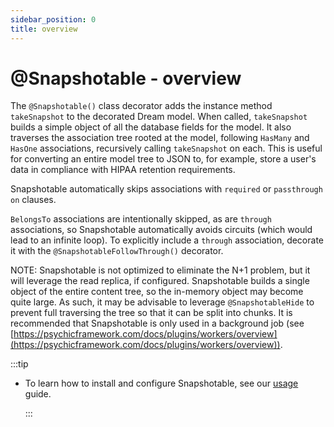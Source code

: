 ```yaml
---
sidebar_position: 0
title: overview
---
```


# @Snapshotable - overview

The `@Snapshotable()` class decorator adds the instance method `takeSnapshot` to the decorated Dream model. When called, `takeSnapshot` builds a simple object of all the database fields for the model. It also traverses the association tree rooted at the model, following `HasMany` and `HasOne` associations, recursively calling `takeSnapshot` on each. This is useful for converting an entire model tree to JSON to, for example, store a user's data in compliance with HIPAA retention requirements.

Snapshotable automatically skips associations with `required` or `passthrough` `on` clauses.

`BelongsTo` associations are intentionally skipped, as are `through` associations, so Snapshotable automatically avoids circuits (which would lead to an infinite loop). To explicitly include a `through` association, decorate it with the `@SnapshotableFollowThrough()` decorator.

NOTE: Snapshotable is not optimized to eliminate the N+1 problem, but it will leverage the read replica, if configured. Snapshotable builds a single object of the entire content tree, so the in-memory object may become quite large. As such, it may be advisable to leverage `@SnapshotableHide` to prevent full traversing the tree so that it can be split into chunks. It is recommended that Snapshotable is only used in a background job (see [https://psychicframework.com/docs/plugins/workers/overview](https://psychicframework.com/docs/plugins/workers/overview)).

:::tip

- To learn how to install and configure Snapshotable, see our [usage](/docs/plugins/snapshot/usage) guide.

  :::
